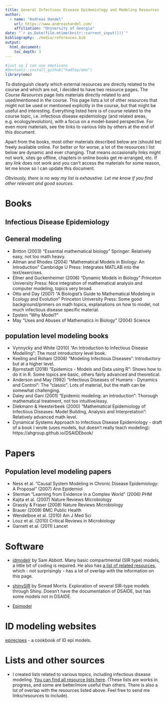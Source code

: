 ---
title: General Infectious Disease Epidemiology and Modeling Resources
author:
  - name: "Andreas Handel"
    url: https://www.andreashandel.com/
    affiliation: "University of Georgia"
date: "`r as.Date(file.mtime(knitr::current_input()))`"
bibliography: ./media/references.bib
output: 
  html_document:
    toc_depth: 3
---


```{r, echo = FALSE}
#just so I can use emoticons
#devtools::install_github("hadley/emo")
library(emo)
```

To distinguish clearly which external resources are directly related to the course and which are not, I decided to have two resource pages. The _Course Resources_ page lists materials directly related to and used/mentioned in the course. This page lists a lot of other resources that might not be used or mentioned explicitly in the course, but that might be useful and interesting. Everything listed here is of course related to the course topic, i.e. infectious disease epidemiology (and related areas, e.g. ecology/evolution), with a focus on a model-based perspective. For even more materials, see the links to various lists by others at the end of this document.

Apart from the books, most other materials described below are (should be) freely available online. For better or for worse, a lot of the resources I list below are dynamic and ever changing. That means occasionally links might not work, sites go offline, chapters in online books get re-arranged, etc. If any link does not work and you can't access the materials for some reason, let me know so I can update this document.


_Obviously, there is no way my list is exhaustive. Let me know if you find other relevant and good sources._

# Books


## Infectious Disease Epidemiology



## General modeling
* Britton (2003) “Essential mathematical biology” Springer: Relatively easy, not too math heavy.
* Allman and Rhodes (2004) “Mathematical Models in Biology: An Introduction”
Cambridge U Press: Integrates MATLAB into the text/exercises.
* Ellner and Guckenheimer (2006) “Dynamic Models in Biology” Princeton
University Press: Nice integration of mathematical analysis and computer
modeling, topics very broad.
* Otto and Day (2007) “A Biologist's Guide to Mathematical Modeling in Ecology
and Evolution” Princeton University Press: Some good background/primers on
math topics, explanations on how to model, not much infectious disease
specific material.
* Epstein “Why Model?”
* May “Uses and Abuses of Mathematics in Biology” (2004) Science


## population level modeling books
*  Vynnycky and White (2010) "An Introduction to Infectious Disease Modelling": The most introductory level book.
* Keeling and Rohani (2008) "Modeling Infectious Diseases": Introductory but at a higher level.  
* Bjornstadt (2018) "Epidemics - Models and Data using R": Shows how to do it in R. Some topics are basic, others fairly advanced and theoretical.
* Anderson and May (1992) "Infectious Diseases of Humans - Dynamics and Control": The "classic". Lots of material, but the math can be somewhat challenging. 
* Daley and Gani (2001) "Epidemic modeling: an introduction": Thorough mathematical treatment, not too intuitive/easy.
* Diekmann & Heesterbeek (2000) "Mathematical Epidemiology of Infectious Diseases: Model Building, Analysis and Interpretation": Relatively advanced math level.
* Dynamical Systems Approach to Infectious Disease Epidemiology - draft of a book I wrote (uses models, but doesn't really teach modeling): https://ahgroup.github.io/DSAIDEbook/

# Papers

## Population level modeling papers
* Ness et al. “Causal System Modeling in Chronic Disease Epidemiology: A Proposal” (2007) Ann Epidemiol
* Sterman “Learning from Evidence in a Complex World” (2006) PHM
* Kajita et al. (2007) Nature Reviews Microbiology
* Grassly & Fraser (2008) Nature Reviews Microbiology
* Brauer (2009) BMC Public Health
* Wendelboe et al. (2010) Am J Med Sci
* Louz et al. (2010) Critical Reviews in Microbiology
* Garnett et al. (2011) Lancet



# Software

* [idmodelr](https://www.samabbott.co.uk/idmodelr/) by Sam Abbott. Many basic compartmental (SIR type) models, a little bit of coding is required. He also has [a list of related resources](https://www.samabbott.co.uk/idmodelr/articles/resources.html), which - not surprisingly - has a lot of overlap with the information on this page.

* [shinySIR](https://github.com/SineadMorris/shinySIR) by Sinead Morris. Exploration of several SIR-type models through Shiny. Doesn't have the documentation of DSAIDE, but has some models not in DSAIDE.

* [Epimodel](https://www.epimodel.org/)


# ID modeling websites

[epirecipes](http://epirecip.es/) - a cookbook of ID epi models.




# Lists and other sources

* I created lists related to various topics, including infectious disease modeling. [You can find all resource lists here](https://andreashandel.github.io/research-and-teaching-resources/). (These lists are works in progress, and some are better/more useful than others. There is also a lot of overlap with the resources listed above. Feel free to send me links/resources to include).

